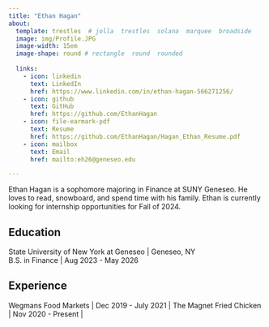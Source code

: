 ```yaml
---
title: "Ethan Hagan"
about: 
  template: trestles  # jolla  trestles  solana  marquee  broadside
  image: img/Profile.JPG
  image-width: 15em
  image-shape: round # rectangle  round  rounded
  
  links:
    - icon: linkedin
      text: LinkedIn
      href: https://www.linkedin.com/in/ethan-hagan-566271256/
    - icon: github
      text: GitHub
      href: https://github.com/EthanHagan
    - icon: file-earmark-pdf
      text: Resume
      href: https://github.com/EthanHagan/Hagan_Ethan_Resume.pdf
    - icon: mailbox
      text: Email
      href: mailto:eh26@geneseo.edu

---
```



Ethan Hagan is a sophomore majoring in Finance at SUNY Geneseo. He loves to read, snowboard, and spend time with his family. Ethan is currently looking for internship opportunities for Fall of 2024. 

## Education

State University of New York at Geneseo | Geneseo, NY <br>
B.S. in Finance | Aug 2023 - May 2026 <br>


## Experience

Wegmans Food Markets | Dec 2019 - July 2021 | The Magnet Fried Chicken | Nov 2020 - Present | 


